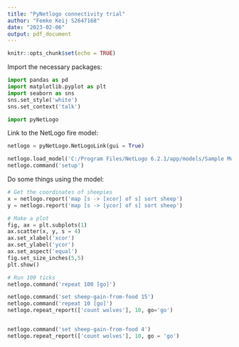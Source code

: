 ```yaml
---
title: "PyNetlogo connectivity trial"
author: "Femke Keij S2647168"
date: "2023-02-06"
output: pdf_document
---
```


```r
knitr::opts_chunk$set(echo = TRUE)
```

Import the necessary packages:
```python
import pandas as pd
import matplotlib.pyplot as plt
import seaborn as sns
sns.set_style('white')
sns.set_context('talk')

import pyNetLogo
```

Link to the NetLogo fire model:
```python
netlogo = pyNetLogo.NetLogoLink(gui = True)

netlogo.load_model('C:/Program Files/NetLogo 6.2.1/app/models/Sample Models/Biology/Wolf Sheep Predation.nlogo')
netlogo.command('setup')
```

Do some things using the model:
```python
# Get the coordinates of sheepies
x = netlogo.report('map [s -> [xcor] of s] sort sheep')
y = netlogo.report('map [s -> [ycor] of s] sort sheep')

# Make a plot
fig, ax = plt.subplots(1)
ax.scatter(x, y, s = 4)
ax.set_xlabel('xcor')
ax.set_ylabel('ycor')
ax.set_aspect('equal')
fig.set_size_inches(5,5)
plt.show()

# Run 100 ticks
netlogo.command('repeat 100 [go]')

netlogo.command('set sheep-gain-from-food 15')
netlogo.command('repeat 10 [go]')
netlogo.repeat_report(['count wolves'], 10, go='go')


netlogo.command('set sheep-gain-from-food 4')
netlogo.repeat_report(['count wolves'], 10, go = 'go')
```
